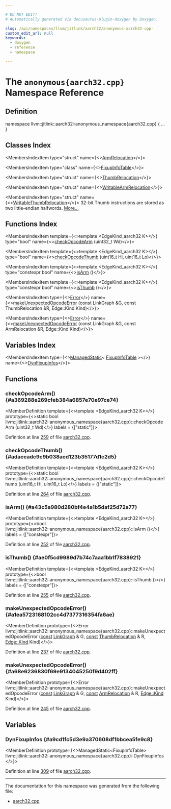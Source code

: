 ```yaml
---

# DO NOT EDIT!
# Automatically generated via docusaurus-plugin-doxygen by Doxygen.

slug: /api/namespaces/llvm/jitlink/aarch32/anonymous-aarch32-cpp-
custom_edit_url: null
keywords:
  - doxygen
  - reference
  - namespace

---
```





# The `anonymous{aarch32.cpp}` Namespace Reference

<DoxygenPage pluginConfig={pluginConfig}>



## Definition

<CodeBlock>namespace llvm::jitlink::aarch32::anonymous&#95;namespace&#123;aarch32.cpp&#125; &#123; ... &#125;</CodeBlock>

## Classes Index

<MembersIndex>

<MembersIndexItem
  type="struct"
  name={<><a href="/docs/api/structs/llvm/jitlink/aarch32/anonymous-namespace-aarch32-cpp-/armrelocation">ArmRelocation</a></>}>
</MembersIndexItem>

<MembersIndexItem
  type="class"
  name={<><a href="/docs/api/classes/llvm/jitlink/aarch32/anonymous-namespace-aarch32-cpp-/fixupinfotable">FixupInfoTable</a></>}>
</MembersIndexItem>

<MembersIndexItem
  type="struct"
  name={<><a href="/docs/api/structs/llvm/jitlink/aarch32/anonymous-namespace-aarch32-cpp-/thumbrelocation">ThumbRelocation</a></>}>
</MembersIndexItem>

<MembersIndexItem
  type="struct"
  name={<><a href="/docs/api/structs/llvm/jitlink/aarch32/anonymous-namespace-aarch32-cpp-/writablearmrelocation">WritableArmRelocation</a></>}>
</MembersIndexItem>

<MembersIndexItem
  type="struct"
  name={<><a href="/docs/api/structs/llvm/jitlink/aarch32/anonymous-namespace-aarch32-cpp-/writablethumbrelocation">WritableThumbRelocation</a></>}>
32-bit Thumb instructions are stored as two little-endian halfwords. <a href="/docs/api/structs/llvm/jitlink/aarch32/anonymous-namespace-aarch32-cpp-/writablethumbrelocation/#details">More...</a>
</MembersIndexItem>

</MembersIndex>

## Functions Index

<MembersIndex>

<MembersIndexItem
  template={<>template &lt;EdgeKind&#95;aarch32 K&gt;</>}
  type="bool"
  name={<><a href="#a369288e269cfeb384a6857e70e97ce74">checkOpcodeArm</a> (uint32&#95;t Wd)</>}>
</MembersIndexItem>

<MembersIndexItem
  template={<>template &lt;EdgeKind&#95;aarch32 K&gt;</>}
  type="bool"
  name={<><a href="#adaeeadc9c9b038aed123b35177d1c2d5">checkOpcodeThumb</a> (uint16&#95;t Hi, uint16&#95;t Lo)</>}>
</MembersIndexItem>

<MembersIndexItem
  template={<>template &lt;EdgeKind&#95;aarch32 K&gt;</>}
  type="constexpr bool"
  name={<><a href="#a43c5a980d280bf4e4a1b5daf25d72a77">isArm</a> ()</>}>
</MembersIndexItem>

<MembersIndexItem
  template={<>template &lt;EdgeKind&#95;aarch32 K&gt;</>}
  type="constexpr bool"
  name={<><a href="#ae0f5cd9989d7b74c7aaa1bb1f7838921">isThumb</a> ()</>}>
</MembersIndexItem>

<MembersIndexItem
  type={<><a href="/docs/api/classes/llvm/error">Error</a></>}
  name={<><a href="#a1ea5723168102cc4d7377316354fa6ae">makeUnexpectedOpcodeError</a> (const LinkGraph &amp;G, const ThumbRelocation &amp;R, Edge::Kind Kind)</>}>
</MembersIndexItem>

<MembersIndexItem
  type={<><a href="/docs/api/classes/llvm/error">Error</a></>}
  name={<><a href="#a68e6236830f69e9134045250f9d402ff">makeUnexpectedOpcodeError</a> (const LinkGraph &amp;G, const ArmRelocation &amp;R, Edge::Kind Kind)</>}>
</MembersIndexItem>

</MembersIndex>

## Variables Index

<MembersIndex>

<MembersIndexItem
  type={<><a href="/docs/api/classes/llvm/managedstatic">ManagedStatic</a>&lt; <a href="/docs/api/classes/llvm/jitlink/aarch32/anonymous-namespace-aarch32-cpp-/fixupinfotable">FixupInfoTable</a> &gt;</>}
  name={<><a href="#a9cd1fc5d3e9a370608df1bbcea5fe9c8">DynFixupInfos</a></>}>
</MembersIndexItem>

</MembersIndex>


<SectionDefinition>

## Functions

### checkOpcodeArm() {#a369288e269cfeb384a6857e70e97ce74}

<MemberDefinition
  template={<>template &lt;EdgeKind&#95;aarch32 K&gt;</>}
  prototype={<>static bool llvm::jitlink::aarch32::anonymous&#95;namespace&#123;aarch32.cpp&#125;::checkOpcodeArm (uint32&#95;t Wd)</>}
  labels = {["static"]}>

Definition at line <a href="/docs/api/files/lib/lib/executionengine/lib/executionengine/jitlink/aarch32-cpp/#l00259">259</a> of file <a href="/docs/api/files/lib/lib/executionengine/lib/executionengine/jitlink/aarch32-cpp">aarch32.cpp</a>.
</MemberDefinition>

### checkOpcodeThumb() {#adaeeadc9c9b038aed123b35177d1c2d5}

<MemberDefinition
  template={<>template &lt;EdgeKind&#95;aarch32 K&gt;</>}
  prototype={<>static bool llvm::jitlink::aarch32::anonymous&#95;namespace&#123;aarch32.cpp&#125;::checkOpcodeThumb (uint16&#95;t Hi, uint16&#95;t Lo)</>}
  labels = {["static"]}>

Definition at line <a href="/docs/api/files/lib/lib/executionengine/lib/executionengine/jitlink/aarch32-cpp/#l00264">264</a> of file <a href="/docs/api/files/lib/lib/executionengine/lib/executionengine/jitlink/aarch32-cpp">aarch32.cpp</a>.
</MemberDefinition>

### isArm() {#a43c5a980d280bf4e4a1b5daf25d72a77}

<MemberDefinition
  template={<>template &lt;EdgeKind&#95;aarch32 K&gt;</>}
  prototype={<>bool llvm::jitlink::aarch32::anonymous&#95;namespace&#123;aarch32.cpp&#125;::isArm ()</>}
  labels = {["constexpr"]}>

Definition at line <a href="/docs/api/files/lib/lib/executionengine/lib/executionengine/jitlink/aarch32-cpp/#l00252">252</a> of file <a href="/docs/api/files/lib/lib/executionengine/lib/executionengine/jitlink/aarch32-cpp">aarch32.cpp</a>.
</MemberDefinition>

### isThumb() {#ae0f5cd9989d7b74c7aaa1bb1f7838921}

<MemberDefinition
  template={<>template &lt;EdgeKind&#95;aarch32 K&gt;</>}
  prototype={<>bool llvm::jitlink::aarch32::anonymous&#95;namespace&#123;aarch32.cpp&#125;::isThumb ()</>}
  labels = {["constexpr"]}>

Definition at line <a href="/docs/api/files/lib/lib/executionengine/lib/executionengine/jitlink/aarch32-cpp/#l00255">255</a> of file <a href="/docs/api/files/lib/lib/executionengine/lib/executionengine/jitlink/aarch32-cpp">aarch32.cpp</a>.
</MemberDefinition>

### makeUnexpectedOpcodeError() {#a1ea5723168102cc4d7377316354fa6ae}

<MemberDefinition
  prototype={<>Error llvm::jitlink::aarch32::anonymous&#95;namespace&#123;aarch32.cpp&#125;::makeUnexpectedOpcodeError (<a href="/docs/api/files/lib/lib/target/lib/target/aarch64/aarch64promoteconstant-cpp/#a90f8350fecae261c25be85d38b451bff">const</a> <a href="/docs/api/classes/llvm/jitlink/linkgraph">LinkGraph</a> &amp; G, <a href="/docs/api/files/lib/lib/target/lib/target/aarch64/aarch64promoteconstant-cpp/#a90f8350fecae261c25be85d38b451bff">const</a> <a href="/docs/api/structs/llvm/jitlink/aarch32/anonymous-namespace-aarch32-cpp-/thumbrelocation">ThumbRelocation</a> &amp; R, <a href="/docs/api/classes/llvm/jitlink/edge/#af18145da213e6c4033b368d657e80baa">Edge::Kind</a> Kind)</>}>

Definition at line <a href="/docs/api/files/lib/lib/executionengine/lib/executionengine/jitlink/aarch32-cpp/#l00237">237</a> of file <a href="/docs/api/files/lib/lib/executionengine/lib/executionengine/jitlink/aarch32-cpp">aarch32.cpp</a>.
</MemberDefinition>

### makeUnexpectedOpcodeError() {#a68e6236830f69e9134045250f9d402ff}

<MemberDefinition
  prototype={<>Error llvm::jitlink::aarch32::anonymous&#95;namespace&#123;aarch32.cpp&#125;::makeUnexpectedOpcodeError (<a href="/docs/api/files/lib/lib/target/lib/target/aarch64/aarch64promoteconstant-cpp/#a90f8350fecae261c25be85d38b451bff">const</a> <a href="/docs/api/classes/llvm/jitlink/linkgraph">LinkGraph</a> &amp; G, <a href="/docs/api/files/lib/lib/target/lib/target/aarch64/aarch64promoteconstant-cpp/#a90f8350fecae261c25be85d38b451bff">const</a> <a href="/docs/api/structs/llvm/jitlink/aarch32/anonymous-namespace-aarch32-cpp-/armrelocation">ArmRelocation</a> &amp; R, <a href="/docs/api/classes/llvm/jitlink/edge/#af18145da213e6c4033b368d657e80baa">Edge::Kind</a> Kind)</>}>

Definition at line <a href="/docs/api/files/lib/lib/executionengine/lib/executionengine/jitlink/aarch32-cpp/#l00245">245</a> of file <a href="/docs/api/files/lib/lib/executionengine/lib/executionengine/jitlink/aarch32-cpp">aarch32.cpp</a>.
</MemberDefinition>

</SectionDefinition>

<SectionDefinition>

## Variables

### DynFixupInfos {#a9cd1fc5d3e9a370608df1bbcea5fe9c8}

<MemberDefinition
  prototype={<>ManagedStatic&lt;FixupInfoTable&gt; llvm::jitlink::aarch32::anonymous&#95;namespace&#123;aarch32.cpp&#125;::DynFixupInfos</>}>

Definition at line <a href="/docs/api/files/lib/lib/executionengine/lib/executionengine/jitlink/aarch32-cpp/#l00309">309</a> of file <a href="/docs/api/files/lib/lib/executionengine/lib/executionengine/jitlink/aarch32-cpp">aarch32.cpp</a>.
</MemberDefinition>

</SectionDefinition>

<hr/>

The documentation for this namespace was generated from the following file:

<ul>
<li><a href="/docs/api/files/lib/lib/executionengine/lib/executionengine/jitlink/aarch32-cpp">aarch32.cpp</a></li>
</ul>

</DoxygenPage>

